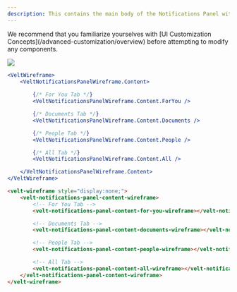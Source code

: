 ```yaml
---
description: This contains the main body of the Notifications Panel with the content of each tab.
---
```


<Note>
We recommend that you familiarize yourselves with [UI Customization Concepts](/advanced-customization/overview) before attempting to modify any components.
</Note>

![](/images/customization/notifications-content.png)

<RequestExample>

```jsx React / Next.js
<VeltWireframe>
    <VeltNotificationsPanelWireframe.Content>
        
        {/* For You Tab */}
        <VeltNotificationsPanelWireframe.Content.ForYou />

        {/* Documents Tab */}
        <VeltNotificationsPanelWireframe.Content.Documents />

        {/* People Tab */}
        <VeltNotificationsPanelWireframe.Content.People />

        {/* All Tab */}
        <VeltNotificationsPanelWireframe.Content.All />

    </VeltNotificationsPanelWireframe.Content>
</VeltWireframe>
```

```HTML HTML
<velt-wireframe style="display:none;">
    <velt-notifications-panel-content-wireframe>
        <!-- For You Tab -->
        <velt-notifications-panel-content-for-you-wireframe></velt-notifications-panel-content-for-you-wireframe>

        <!-- Documents Tab -->
        <velt-notifications-panel-content-documents-wireframe></velt-notifications-panel-content-documents-wireframe>

        <!-- People Tab -->
        <velt-notifications-panel-content-people-wireframe></velt-notifications-panel-content-people-wireframe>

        <!-- All Tab -->
        <velt-notifications-panel-content-all-wireframe></velt-notifications-panel-content-all-wireframe>
    </velt-notifications-panel-content-wireframe>
</velt-wireframe>
```
</RequestExample>

